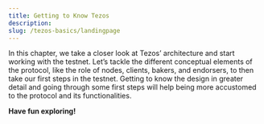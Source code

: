 ```yaml
---
title: Getting to Know Tezos
description: 
slug: /tezos-basics/landingpage
---
```




<OverviewBox title="Looking for an overview introduction into more Tezos specifics?" imgSrc="/img/Feature_9-01.png" floating="true">

In this chapter, we take a closer look at Tezos’ architecture and start working with the testnet. Let’s tackle the different conceptual elements of the protocol, like the role of nodes, clients, bakers, and endorsers, to then take our first steps in the testnet. Getting to know the design in greater detail and going through some first steps will help being more accustomed to the protocol and its functionalities.

</OverviewBox>

<ActionCardWrapper>
<ActionCard href="/tezos-basics/architecture" text="Tezos Architecture" desc="An overview on the different elements of Tezos’ architecture, the P2P layer, and the languages."></ActionCard>
<ActionCard href="/tezos-basics/testnet-1" text="Testnet - First Steps" desc="Let’s participate in a Tezos network! The first steps, first private key, and working with the Testnet."></ActionCard>
<ActionCard href="/tezos-basics/testnet-2" text="Testnet - Smart Contracts" desc="Writing smart contracts on Tezos: Let’s deploy our first repeater contract to discover more about the in and outs of the protocol!"></ActionCard>
<ActionCard href="/tezos-basics/testnet-3" text="Testnet - Communicating with Tezos" desc="Take a look at the JSON/RPC interface for client communication with the Tezos node."></ActionCard>
</ActionCardWrapper>

**Have fun exploring!**
